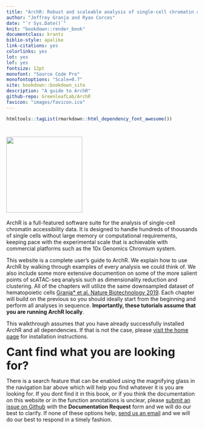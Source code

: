 ```yaml
--- 
title: "ArchR: Robust and scaleable analysis of single-cell chromatin accessibility data."
author: "Jeffrey Granja and Ryan Corces"
date: "`r Sys.Date()`"
knit: "bookdown::render_book"
documentclass: krantz
biblio-style: apalike
link-citations: yes
colorlinks: yes
lot: yes
lof: yes
fontsize: 12pt
monofont: "Source Code Pro"
monofontoptions: "Scale=0.7"
site: bookdown::bookdown_site
description: "A guide to ArchR"
github-repo: GreenleafLab/ArchR
favicon: "images/favicon.ico"
---
```


```r
htmltools::tagList(rmarkdown::html_dependency_font_awesome())
```

# <img src="images/ArchR_Logo_Integrated.png" alt="" width="200"> {-}

ArchR is a full-featured software suite for the analysis of single-cell chromatin accessibility data. It is designed to handle hundreds of thousands of single cells without large memory or computational requirements, keeping pace with the experimental scale that is achievable with commercial platforms such as the 10x Genomics Chromium system.

This website is a complete user's guide to ArchR. We explain how to use ArchR by walking through examples of every analysis we could think of. We also include some more extensive documention on some of the more salient points of scATAC-seq analysis such as dimensionality reduction and clustering. All of the chapters will utilize the same downsampled dataset of hematopoietic cells [Granja* et al. Nature Biotechnology 2019](https://www.ncbi.nlm.nih.gov/pubmed/31792411). Each chapter will build on the previous so you should ideally start from the beginning and perform all analyses in sequence. __Importantly, these tutorials assume that you are running ArchR locally__.

This walkthrough assumes that you have already successfully installed ArchR and all dependencies. If that is not the case, please [visit the home page](https://www.archrproject.com/index.html) for installation instructions.

<i class="fa fa-search fa-2x"></i><span style="font-size:30px;font-weight:bold"> Cant find what you are looking for?</span>

There is a search feature that can be enabled using the magnifying glass in the navigation bar above which will help you find whatever it is you are looking for. If you dont find it in this book, or if you think the documentation on this website or in the function annotations is unclear, please [submit an issue on Github](https://github.com/GreenleafLab/ArchR/issues) with the __Documentation Request__ form and we will do our best to clarify. If none of these options help, [send us an email](mailto:archr.devs@gmail.com) and we will do our best to respond in a timely fashion.